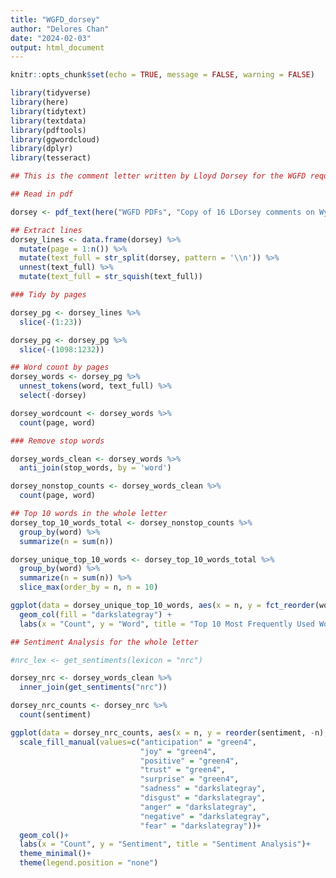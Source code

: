 ```yaml
---
title: "WGFD_dorsey"
author: "Delores Chan"
date: "2024-02-03"
output: html_document
---
```


```r
knitr::opts_chunk$set(echo = TRUE, message = FALSE, warning = FALSE)

library(tidyverse)
library(here)
library(tidytext)
library(textdata)
library(pdftools)
library(ggwordcloud)
library(dplyr)
library(tesseract)
```


```r
## This is the comment letter written by Lloyd Dorsey for the WGFD request for comments and feedback on the Draft Elk Management Plan. 

## Read in pdf

dorsey <- pdf_text(here("WGFD PDFs", "Copy of 16 LDorsey comments on Wyo G_F elk feedgrounds mgmnt plan-Aug 28 2023.pdf"))

```

```r
## Extract lines
dorsey_lines <- data.frame(dorsey) %>% 
  mutate(page = 1:n()) %>%
  mutate(text_full = str_split(dorsey, pattern = '\\n')) %>% 
  unnest(text_full) %>% 
  mutate(text_full = str_squish(text_full))
```


```r
### Tidy by pages

dorsey_pg <- dorsey_lines %>% 
  slice(-(1:23))

dorsey_pg <- dorsey_pg %>% 
  slice(-(1098:1232))
```


```r
## Word count by pages
dorsey_words <- dorsey_pg %>% 
  unnest_tokens(word, text_full) %>% 
  select(-dorsey)

dorsey_wordcount <- dorsey_words %>% 
  count(page, word)
```



```r
### Remove stop words

dorsey_words_clean <- dorsey_words %>% 
  anti_join(stop_words, by = 'word')

dorsey_nonstop_counts <- dorsey_words_clean %>% 
  count(page, word)
```


```r
## Top 10 words in the whole letter
dorsey_top_10_words_total <- dorsey_nonstop_counts %>% 
  group_by(word) %>%
  summarize(n = sum(n))

dorsey_unique_top_10_words <- dorsey_top_10_words_total %>%
  group_by(word) %>%
  summarize(n = sum(n)) %>%
  slice_max(order_by = n, n = 10)

ggplot(data = dorsey_unique_top_10_words, aes(x = n, y = fct_reorder(word, n))) +
  geom_col(fill = "darkslategray") +
  labs(x = "Count", y = "Word", title = "Top 10 Most Frequently Used Words")
```


```r
## Sentiment Analysis for the whole letter

#nrc_lex <- get_sentiments(lexicon = "nrc")

dorsey_nrc <- dorsey_words_clean %>% 
  inner_join(get_sentiments("nrc"))

dorsey_nrc_counts <- dorsey_nrc %>% 
  count(sentiment)

ggplot(data = dorsey_nrc_counts, aes(x = n, y = reorder(sentiment, -n), fill = sentiment))+
  scale_fill_manual(values=c("anticipation" = "green4",
                             "joy" = "green4",
                             "positive" = "green4",
                             "trust" = "green4",
                             "surprise" = "green4",
                             "sadness" = "darkslategray",
                             "disgust" = "darkslategray",
                             "anger" = "darkslategray",
                             "negative" = "darkslategray",
                             "fear" = "darkslategray"))+
  geom_col()+
  labs(x = "Count", y = "Sentiment", title = "Sentiment Analysis")+
  theme_minimal()+
  theme(legend.position = "none")
```